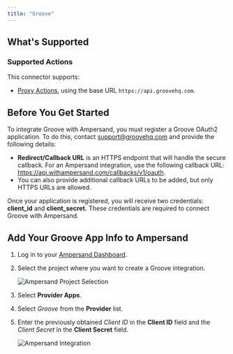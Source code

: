 ```yaml
---
title: "Groove"
---
```


## What's Supported

### Supported Actions

This connector supports:
- [Proxy Actions](/proxy-actions), using the base URL `https://api.groovehq.com`.

## Before You Get Started

To integrate Groove with Ampersand, you must register a Groove OAuth2 application. To do this, contact support@groovehq.com and provide the following details:

- **Redirect/Callback URL** is an HTTPS endpoint that will handle the secure callback. For an Ampersand integration, use the following callback URL: https://api.withampersand.com/callbacks/v1/oauth.
- You can also provide additional callback URLs to be added, but only HTTPS URLs are allowed.

Once your application is registered, you will receive two credentials: **client_id** and **client_secret.** These credentials are required to connect Groove with Ampersand.

## Add Your Groove App Info to Ampersand

1. Log in to your [Ampersand Dashboard](https://dashboard.withampersand.com).

2. Select the project where you want to create a Groove integration.

   ![Ampersand Project Selection](/images/provider-guides/31a6a12-Ampersand.png)

3. Select **Provider Apps**.

4. Select _Groove_ from the **Provider** list.

5. Enter the previously obtained _Client ID_ in the **Client ID** field and the _Client Secret_ in the **Client Secret** field.

   ![Ampersand Integration](/images/provider-guides/groove.gif)